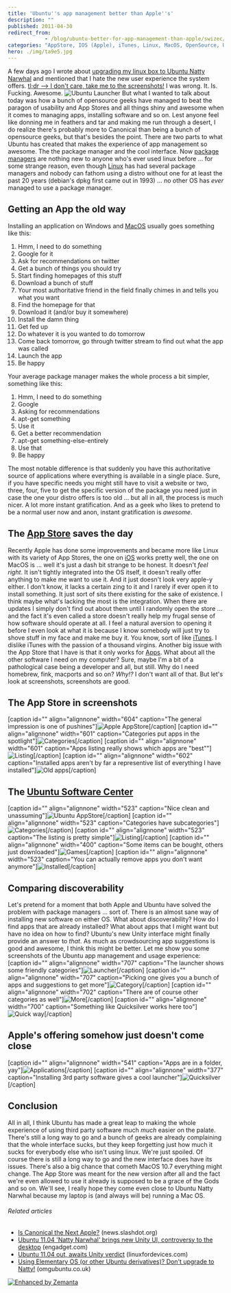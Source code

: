 ```yaml
---
title: 'Ubuntu''s app management better than Apple''s'
description: ""
published: 2011-04-30
redirect_from: 
            - /blog/ubuntu-better-for-app-management-than-apple/swizec/1672
categories: "AppStore, IOS (Apple), iTunes, Linux, MacOS, OpenSource, Ubuntu, Ubuntu Software Center, Uncategorized"
hero: ./img/ta9e5.jpg
---
```

A few days ago I wrote about [upgrading my linux box to Ubuntu Natty Narwhal](http://swizec.com/blog/even-with-narwhals-ubuntu-is-still-a-bitch-to-install/swizec/1638 "Even with Narwhals ubuntu is still a bitch to install") and mentioned that I hate the new user experience the system offers. [tl;dr --&gt; I don&#x27;t care, take me to the screenshots!](#screenshots) I was wrong. It. Is. Fucking. Awesome. ![](./img/ta9e5.jpg "Ubuntu Launcher") But what I wanted to talk about today was how a bunch of opensource geeks have managed to beat the paragon of usability and App Stores and all things shiny and awesome when it comes to managing apps, installing software and so on. Lest anyone feel like donning me in feathers and tar and making me run through a desert, I do realize there&#x27;s probably more to Canonical than being a bunch of opensource geeks, but that&#x27;s besides the point. There are two parts to what Ubuntu has created that makes the experience of app management so awesome. The the package manager and the cool interface. Now [package managers](http://en.wikipedia.org/wiki/Package_management_system "Package management system") are nothing new to anyone who&#x27;s ever used linux before ... for some strange reason, even though [Linux](http://www.kernel.org/ "Linux") has had several package managers and nobody can fathom using a distro without one for at least the past 20 years (debian&#x27;s dpkg first came out in 1993) ... no other OS has _ever_ managed to use a package manager.

## Getting an App the old way

Installing an application on Windows and [MacOS](http://www.apple.com/macosx/ "Mac OS") usually goes something like this:

1. Hmm, I need to do something
2. Google for it
3. Ask for recommendations on twitter
4. Get a bunch of things you should try
5. Start finding homepages of this stuff
6. Download a bunch of stuff
7. Your most authoritative friend in the field finally chimes in and tells you what you want
8. Find the homepage for that
9. Download it (and/or buy it somewhere)
10. Install the damn thing
11. Get fed up
12. Do whatever it is you wanted to do tomorrow
13. Come back tomorrow, go through twitter stream to find out what the app was called
14. Launch the app
15. Be happy

Your average package manager makes the whole process a bit simpler, something like this:

1. Hmm, I need to do something
2. Google
3. Asking for recommendations
4. apt-get something
5. Use it
6. Get a better recommendation
7. apt-get something-else-entirely
8. Use that
9. Be happy

The most notable difference is that suddenly you have this authoritative source of applications where everything is available in a single place. Sure, if you have specific needs you might still have to visit a website or two, three, four, five to get the specific version of the package you need just in case the one your distro offers is too old ... but all in all, the process is much nicer. A lot more instant gratification. And as a geek who likes to pretend to be a normal user now and anon, instant gratification is _awesome_.

## The [App Store](http://www.apple.com/iphone/apps-for-iphone "App Store") saves the day

Recently Apple has done some improvements and became more like Linux with its variety of App Stores, the one on [iOS](http://www.apple.com/ios "IOS (Apple)") works pretty well, the one on MacOS is ... well it&#x27;s just a dash bit strange to be honest. It doesn&#x27;t _feel right_. It isn&#x27;t tightly integrated into the OS itself, it doesn&#x27;t really offer anything to make me want to use it. And it just doesn&#x27;t look very apple-y either. I don&#x27;t know, it lacks a certain zing to it and I rarely if ever open it to install something. It just sort of sits there existing for the sake of existence. I think maybe what&#x27;s lacking the most is the integration. When there are updates I simply don&#x27;t find out about them until I randomly open the store ... and the fact it&#x27;s even called a store doesn&#x27;t really help my frugal sense of how software should operate at all. I feel a natural aversion to opening it before I even look at what it is because I know somebody will just try to shove stuff in my face and make me buy it. You know, sort of like [iTunes](http://www.apple.com/itunes/ "ITunes"). I dislike iTunes with the passion of a thousand virgins. Another big issue with the App Store that I have is that it only works for [Apps](http://friendfeed.com/weloveapps "Apps"). What about all the other software I need on my computer? Sure, maybe I&#x27;m a bit of a pathological case being a developer and all, but still. Why do I need homebrew, fink, macports and so on? _Why!?_ I don&#x27;t want all of that. But let&#x27;s look at screenshots, screenshots are good.

## The App Store in screenshots

\[caption id=&quot;&quot; align=&quot;alignnone&quot; width=&quot;604&quot; caption=&quot;The general impression is one of pushines&quot;]![](./img/56R8z.png "Apple AppStore")\[/caption] \[caption id=&quot;&quot; align=&quot;alignnone&quot; width=&quot;601&quot; caption=&quot;Categories put apps in the spotlight&quot;]![](./img/vk2cU.png "Categories")\[/caption] \[caption id=&quot;&quot; align=&quot;alignnone&quot; width=&quot;601&quot; caption=&quot;Apps listing really shows which apps are &quot;best&quot;&quot;]![](./img/xSyhR.png "Listing")\[/caption] \[caption id=&quot;&quot; align=&quot;alignnone&quot; width=&quot;602&quot; caption=&quot;Installed apps aren&#x27;t by far a representive list of everything I have installed&quot;]![](./img/VLO4k.png "Old apps")\[/caption]

## The [Ubuntu Software Center](https://wiki.ubuntu.com/SoftwareCenter "Ubuntu Software Center")

\[caption id=&quot;&quot; align=&quot;alignnone&quot; width=&quot;523&quot; caption=&quot;Nice clean and unassuming&quot;]![](./img/qe1Xr.png "Ubuntu AppStore")\[/caption] \[caption id=&quot;&quot; align=&quot;alignnone&quot; width=&quot;523&quot; caption=&quot;Categories have subcategories&quot;]![](./img/zB1gB.png "Categories")\[/caption] \[caption id=&quot;&quot; align=&quot;alignnone&quot; width=&quot;523&quot; caption=&quot;The listing is pretty simple&quot;]![](./img/DrKUU.png "Listing")\[/caption] \[caption id=&quot;&quot; align=&quot;alignnone&quot; width=&quot;400&quot; caption=&quot;Some items can be bought, others just downloaded&quot;]![](./img/es2K2.png "Games")\[/caption] \[caption id=&quot;&quot; align=&quot;alignnone&quot; width=&quot;523&quot; caption=&quot;You can actually remove apps you don&#x27;t want anymore&quot;]![](./img/FGAAv.png "Installed")\[/caption]

## Comparing discoverability

Let&#x27;s pretend for a moment that both Apple and Ubuntu have solved the problem with package managers ... sort of. There is an almost sane way of installing new software on either OS. What about discoverability? How do I find apps that are already installed? What about apps that I might want but have no idea on how to find? Ubuntu&#x27;s new Unity interface might finally provide an answer to _that_. As much as crowdsourcing app suggestions is good and awesome, I think this might be better. Let me show you some screenshots of the Ubuntu app management and usage experience: \[caption id=&quot;&quot; align=&quot;alignnone&quot; width=&quot;707&quot; caption=&quot;The launcher shows some friendly categories&quot;]![](./img/ta9e5.jpg "Launcher")\[/caption] \[caption id=&quot;&quot; align=&quot;alignnone&quot; width=&quot;707&quot; caption=&quot;Picking one gives you a bunch of apps and suggestions to get more&quot;]![](./img/JwBDf.jpg "Category")\[/caption] \[caption id=&quot;&quot; align=&quot;alignnone&quot; width=&quot;702&quot; caption=&quot;There are of course other categories as well&quot;]![](./img/e2xhM.jpg "More")\[/caption] \[caption id=&quot;&quot; align=&quot;alignnone&quot; width=&quot;700&quot; caption=&quot;Something like Quicksilver works here too&quot;]![](./img/aJW3Z.jpg "Quick way")\[/caption]

## Apple&#x27;s offering somehow just doesn&#x27;t come close

\[caption id=&quot;&quot; align=&quot;alignnone&quot; width=&quot;541&quot; caption=&quot;Apps are in a folder, yay&quot;]![](./img/6Yg5W.png "Applications")\[/caption] \[caption id=&quot;&quot; align=&quot;alignnone&quot; width=&quot;377&quot; caption=&quot;Installing 3rd party software gives a cool launcher&quot;]![](./img/pIqhj.png "Quicksilver")\[/caption]

## Conclusion

All in all, I think Ubuntu has made a great leap to making the whole experience of using third party software much _much_ easier on the palate. There&#x27;s still a long way to go and a bunch of geeks are already complaining that the whole interface sucks, but they keep forgetting just how much it sucks for everybody else who isn&#x27;t using linux. We&#x27;re just spoiled. Of course there is still a long way to go and the new interface does have its issues. There&#x27;s also a big chance that cometh MacOS 10.7 everything might change. The App Store was meant for the new version after all and the fact we&#x27;re even allowed to use it already is supposed to be a grace of the Gods and so on. We&#x27;ll see, I really hope they come even close to Ubuntu Natty Narwhal because my laptop is (and always will be) running a Mac OS.

###### Related articles

- [Is Canonical the Next Apple?](http://news.slashdot.org/story/11/04/29/1357225/Is-Canonical-the-Next-Apple) (news.slashdot.org)
- [Ubuntu 11.04 &#x27;Natty Narwhal&#x27; brings new Unity UI, controversy to the desktop](http://www.engadget.com/2011/04/28/ubuntu-11-04-natty-narwhal-brings-new-unity-ui-controversy-to/?icid=zemanta) (engadget.com)
- [Ubuntu 11.04 out, awaits Unity verdict](http://www.linuxfordevices.com/c/a/News/Ubuntu-1104-final-released/?kc=rss) (linuxfordevices.com)
- [Using Elementary OS (or other Ubuntu derivatives)? Don&#x27;t upgrade to Natty!](http://www.omgubuntu.co.uk/2011/04/using-elementary-os-or-other-ubuntu-derivatives-dont-upgrade-to-natty/) (omgubuntu.co.uk)

[![Enhanced by Zemanta](http://img.zemanta.com/zemified_e.png?x-id=15a39502-5bcf-409e-8876-8ad78d4f840d)](http://www.zemanta.com/ "Enhanced by Zemanta")